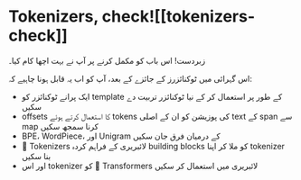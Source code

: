 # Tokenizers, check![[tokenizers-check]]

<CourseFloatingBanner
    chapter={6}
    classNames="absolute z-10 right-0 top-0"
/>

زبردست! اس باب کو مکمل کرنے پر آپ نے بہت اچھا کام کیا۔

اس گہرائی میں ٹوکنائزرز کے جائزے کے بعد، آپ کو اب یہ قابل ہونا چاہیے کہ:

- ایک پرانے ٹوکنائزر کو template کے طور پر استعمال کر کے نیا ٹوکنائزر تربیت دے سکیں
- offsets کا استعمال کرتے ہوئے tokens کی پوزیشن کو ان کے اصلی text کے span سے map کرنا سمجھ سکیں
- BPE، WordPiece، اور Unigram کے درمیان فرق جان سکیں
- 🤗 Tokenizers لائبریری کے فراہم کردہ building blocks کو ملا کر اپنا tokenizer بنا سکیں
- اور اس tokenizer کو 🤗 Transformers لائبریری میں استعمال کر سکیں


